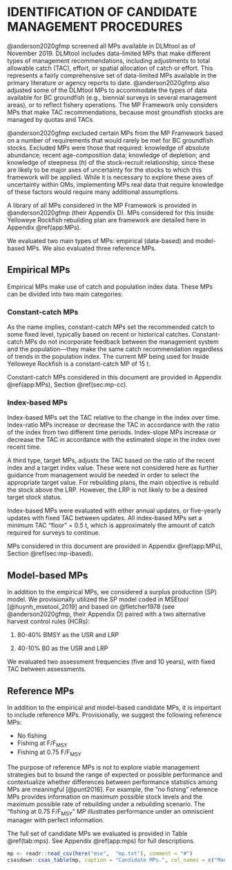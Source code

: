 
# IDENTIFICATION OF CANDIDATE MANAGEMENT PROCEDURES  {#sec:mp}

@anderson2020gfmp screened all MPs available in DLMtool as of November 2019. DLMtool includes data-limited MPs that make different types of management recommendations, including adjustments to total allowable catch (TAC), effort, or spatial allocation of catch or effort.
This represents a fairly comprehensive set of data-limited MPs available in the primary literature or agency reports to date.
@anderson2020gfmp also adjusted some of the DLMtool MPs to accommodate the types of data available for BC groundfish (e.g., biennial surveys in several management areas), or to reflect fishery operations.
The MP Framework only considers MPs that make TAC recommendations, because most groundfish stocks are managed by quotas and TACs.

@anderson2020gfmp excluded certain MPs from the MP Framework based on a number
of requirements that would rarely be met for BC groundfish stocks. Excluded MPs were those that required: knowledge of absolute abundance; recent age-composition data;  knowledge of depletion; and knowledge of steepness (*h*) of the stock-recruit relationship, since these are likely to be major axes of uncertainty for the stocks to which this framework will be applied.
While it is necessary to explore these axes of uncertainty within OMs, implementing MPs real data that require knowledge of these factors would require many additional assumptions.

A library of all MPs considered in the MP Framework is provided in @anderson2020gfmp (their Appendix D).
MPs considered for this Inside Yelloweye Rockfish rebuilding plan are framework are detailed here in Appendix \@ref(app:MPs).

We evaluated two main types of MPs: empirical (data-based) and model-based MPs. We also evaluated three reference MPs.

## Empirical MPs

Empirical MPs make use of catch and population index data.
These MPs can be divided into two main categories:

### Constant-catch MPs

As the name implies, constant-catch MPs set the recommended catch to some fixed level, typically based on recent or historical catches.
Constant-catch MPs do not incorporate feedback between the management system and the population---they make the same catch recommendation regardless of trends in the population index.
The current MP being used for Inside Yelloweye Rockfish is a constant-catch MP of 15 t.

Constant-catch MPs considered in this document are provided in Appendix \@ref(app:MPs), Section \@ref(sec:mp-cc).

### Index-based MPs 

Index-based MPs set the TAC relative to the change in the index over time.
Index-ratio MPs increase or decrease the TAC in accordance with the ratio of the index from two different time periods.
Index-slope MPs increase or decrease the TAC in accordance with the estimated slope in the index over recent time. 

A third type, target MPs, adjusts the TAC based on the ratio of the recent index and a target index value.
These were not considered here as further guidance from management would be needed in order to select the appropriate target value.
For rebuilding plans, the main objective is rebuild the stock above the LRP.
However, the LRP is not likely to be a desired target stock status.

Index-based MPs were evaluated with either annual updates, or five-yearly updates with fixed TAC between updates. All index-based MPs set a minimum TAC "floor" = 0.5 t, which is approximately the amount of catch required for surveys to continue.

MPs considered in this document are provided in Appendix \@ref(app:MPs), Section \@ref(sec:mp-ibased).

## Model-based MPs

In addition to the empirical MPs, we considered a surplus production (SP) model.
We provisionally utilized the SP model coded in MSEtool [@huynh_msetool_2019] and based on @fletcher1978 (see @anderson2020gfmp, their Appendix D) paired with a two alternative harvest control rules (HCRs):

1. 80-40% BMSY as the USR and LRP

2. 40-10% B0 as the USR and LRP

We evaluated two assessment frequencies (five and 10 years), with fixed TAC between assessments.

## Reference MPs

In addition to the empirical and model-based candidate MPs, it is important to include reference MPs.
Provisionally, we suggest the following reference MPs:

* No fishing
* Fishing at F/F~MSY~
* Fishing at 0.75 F/F~MSY~

The purpose of reference MPs is not to explore viable management strategies but to bound the range of expected or possible performance and contextualize whether differences between performance statistics among MPs are meaningful [@punt2016].
For example, the "no fishing" reference MPs provides information on maximum possible stock levels and the maximum possible rate of rebuilding under a rebuilding scenario. 
The "fishing at 0.75 F/F~MSY~" MP illustrates performance under an omniscient manager with perfect information.


The full set of candidate MPs we evaluated is provided in Table \@ref(tab:mps). See Appendix \@ref(app:mps) for full descriptions.

```r
mp <- readr::read_csv(here("mse",  "mp.txt"), comment = "#")
csasdown::csas_table(mp, caption = "Candidate MPs.", col_names = c("Management procedure", "MP type"))
```

